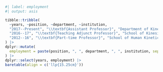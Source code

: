 ```r
#| label: employment
#| output: asis

tibble::tribble(
  ~years, ~position, ~department, ~institution,
  "2017--Present", "\\textbf{Assistant Professor}", "Department of Kinesiology", "McMaster University",
  "2016--17", "\\textbf{Teaching Adjunct Professor}", "School of Kinesiology and Health Studies", "Queen's University",
  "2012--16", "\\textbf{Part-time Professor}", "School of Human Kinetics", "University of Ottawa"
) |>
dplyr::mutate(
  employment = paste(position, ", ", department, ", ", institution, sep = "")
) |>
dplyr::select(years, employment) |>
baretable(align = c('llp{15.25cm}'))
```
